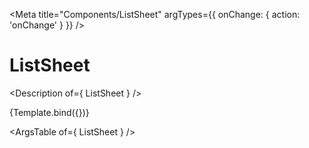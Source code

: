 

<Meta
  title="Components/ListSheet"
  argTypes={{
    onChange: { action: 'onChange' }
  }}
/>

# ListSheet

<Description of={ ListSheet } />


<Canvas>
  <Story
    name="ListSheet"
    args={{
      title: 'Leasing Reports',
      options: [
        {
          Icon: ApplicationIcon,
          value: 'application',
          label: 'Engagement Score',
        },
        {
          Icon: ApplicationIcon,
          value: 'responsiveness',
          label: 'Responsiveness',
        },
      ],
      height: 48,
    }}
  >
    {Template.bind({})}
  </Story>
</Canvas>

<ArgsTable of={ ListSheet } />
